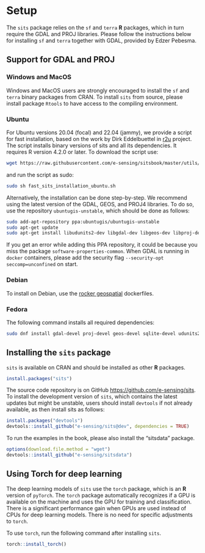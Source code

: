 # Setup {.unnumbered}

The `sits` package relies on the `sf` and `terra` **R** packages, which in turn require the GDAL and PROJ libraries. Please follow the instructions below for installing `sf` and `terra` together with GDAL, provided by Edzer Pebesma.

## Support for GDAL and PROJ {.unnumbered}

### Windows and MacOS {.unnumbered}

Windows and MacOS users are strongly encouraged to install the `sf` and `terra` binary packages from CRAN. To install `sits` from source, please install package `Rtools` to have access to the compiling environment.

### Ubuntu {.unnumbered}

For Ubuntu versions 20.04 (focal) and 22.04 (jammy), we provide a script for fast installation, based on the work by Dirk Eddelbuettel in [r2u](https://github.com/eddelbuettel/r2u) project. The script installs binary versions of sits and all its dependencies. It requires R version 4.2.0 or later. To download the script use:

```bash
wget https://raw.githubusercontent.com/e-sensing/sitsbook/master/utils/fast_sits_installation_ubuntu.sh
```

and run the script as sudo:

```bash
sudo sh fast_sits_installation_ubuntu.sh
```

Alternatively, the installation can be done step-by-step. We recommend using the latest version of the GDAL, GEOS, and PROJ4  libraries. To do so, use the repository `ubuntugis-unstable`, which should be done as follows:

``` sh
sudo add-apt-repository ppa:ubuntugis/ubuntugis-unstable
sudo apt-get update
sudo apt-get install libudunits2-dev libgdal-dev libgeos-dev libproj-dev 
```

If you get an error while adding this PPA repository, it could be because you miss the package `software-properties-common`. When GDAL is running in `docker` containers, please add the security flag `--security-opt seccomp=unconfined` on start. 

### Debian{-}

To install on Debian, use the [rocker geospatial](https://github.com/rocker-org/geospatial) dockerfiles. 

### Fedora {.unnumbered}

The following command installs all required dependencies:

``` sh
sudo dnf install gdal-devel proj-devel geos-devel sqlite-devel udunits2-devel
```

## Installing the `sits` package {.unnumbered}

`sits` is available on CRAN and should be installed as other **R** packages.

```r
install.packages("sits")
```

The source code repository is on GitHub <https://github.com/e-sensing/sits>. To install the development version of `sits`, which contains the latest updates but might be unstable, users should install `devtools` if not already available, as then install sits as follows:

```r
install.packages("devtools")
devtools::install_github("e-sensing/sits@dev", dependencies = TRUE)
```

To run the examples in the book, please also install the "sitsdata" package.

```r
options(download.file.method = "wget")
devtools::install_github("e-sensing/sitsdata")
```

## Using Torch for deep learning{-}

The deep learning models of `sits` use the `torch` package, which is an **R** version of `pyTorch`. The `torch` package automatically recognizes if a GPU is available on the machine and uses the GPU for training and classification. There is a significant performance gain when GPUs are used instead of CPUs for deep learning models. There is no need for specific adjustments to `torch`. 

To use `torch`, run the following command after installing `sits`.

```r
torch::install_torch()
```

